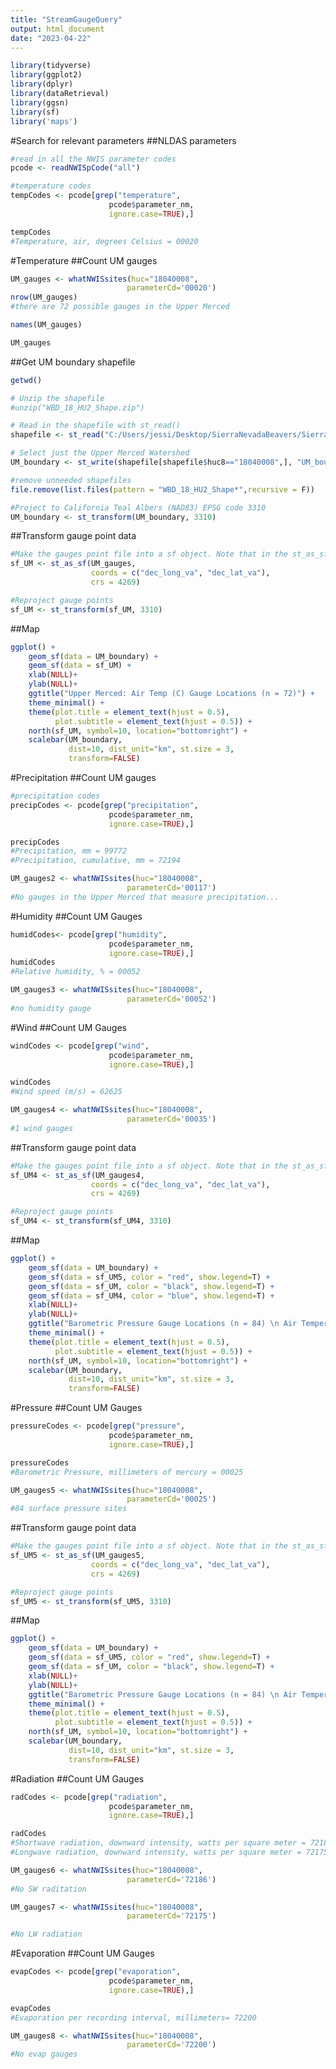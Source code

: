 ```yaml
---
title: "StreamGaugeQuery"
output: html_document
date: "2023-04-22"
---
```


```r
library(tidyverse)
library(ggplot2)
library(dplyr)
library(dataRetrieval)
library(ggsn)
library(sf)
library('maps')
```
#Search for relevant parameters
##NLDAS parameters
  
```r
#read in all the NWIS parameter codes 
pcode <- readNWISpCode("all")

#temperature codes
tempCodes <- pcode[grep("temperature",
                      pcode$parameter_nm,
                      ignore.case=TRUE),]

tempCodes
#Temperature, air, degrees Celsius = 00020

```
#Temperature
##Count UM gauges
```r
UM_gauges <- whatNWISsites(huc="18040008", 
                          parameterCd='00020')
nrow(UM_gauges)
#there are 72 possible gauges in the Upper Merced

names(UM_gauges)

UM_gauges
```

##Get UM boundary shapefile
```r
getwd()

# Unzip the shapefile
#unzip("WBD_18_HU2_Shape.zip")

# Read in the shapefile with st_read()
shapefile <- st_read("C:/Users/jessi/Desktop/SierraNevadaBeavers/SierraNevadaBeavers/Shape/WBDHU8.shp")

# Select just the Upper Merced Watershed
UM_boundary <- st_write(shapefile[shapefile$huc8=="18040008",], "UM_boundary.shp", append = FALSE)

#remove unneeded shapefiles
file.remove(list.files(pattern = "WBD_18_HU2_Shape*",recursive = F))

#Project to California Teal Albers (NAD83) EPSG code 3310
UM_boundary <- st_transform(UM_boundary, 3310)
```

##Transform gauge point data
```r
#Make the gauges point file into a sf object. Note that in the st_as_sf function, crs needs to the projection the file is ALREADY IN, not the projection you want. Specify the projection you want using st_transform
sf_UM <- st_as_sf(UM_gauges, 
                  coords = c("dec_long_va", "dec_lat_va"),
                  crs = 4269)

#Reproject gauge points
sf_UM <- st_transform(sf_UM, 3310)
```

##Map
```r
ggplot() +
    geom_sf(data = UM_boundary) +
    geom_sf(data = sf_UM) + 
    xlab(NULL)+
    ylab(NULL)+
    ggtitle("Upper Merced: Air Temp (C) Gauge Locations (n = 72)") + 
    theme_minimal() +
    theme(plot.title = element_text(hjust = 0.5),
          plot.subtitle = element_text(hjust = 0.5)) +
    north(sf_UM, symbol=10, location="bottomright") + 
    scalebar(UM_boundary,
             dist=10, dist_unit="km", st.size = 3,
             transform=FALSE)
```
#Precipitation
##Count UM gauges
```r
#precipitation codes
precipCodes <- pcode[grep("precipitation",
                      pcode$parameter_nm,
                      ignore.case=TRUE),]

precipCodes
#Precipitation, mm = 99772
#Precipitation, cumulative, mm = 72194
```

```r
UM_gauges2 <- whatNWISsites(huc="18040008", 
                          parameterCd='00117')
#No gauges in the Upper Merced that measure precipitation...

```
#Humidity
##Count UM Gauges
```r
humidCodes<- pcode[grep("humidity",
                      pcode$parameter_nm,
                      ignore.case=TRUE),]
humidCodes
#Relative humidity, % = 00052
```

```r
UM_gauges3 <- whatNWISsites(huc="18040008", 
                          parameterCd='00052')
#no humidity gauge

```

#Wind
##Count UM Gauges
```r
windCodes <- pcode[grep("wind",
                      pcode$parameter_nm,
                      ignore.case=TRUE),]

windCodes
#Wind speed (m/s) = 62625
```

```r
UM_gauges4 <- whatNWISsites(huc="18040008", 
                          parameterCd='00035')
#1 wind gauges
```

##Transform gauge point data
```r
#Make the gauges point file into a sf object. Note that in the st_as_sf function, crs needs to the projection the file is ALREADY IN, not the projection you want. Specify the projection you want using st_transform
sf_UM4 <- st_as_sf(UM_gauges4, 
                  coords = c("dec_long_va", "dec_lat_va"),
                  crs = 4269)

#Reproject gauge points
sf_UM4 <- st_transform(sf_UM4, 3310)
```

##Map
```r
ggplot() +
    geom_sf(data = UM_boundary) +
    geom_sf(data = sf_UM5, color = "red", show.legend=T) + 
    geom_sf(data = sf_UM, color = "black", show.legend=T) +
    geom_sf(data = sf_UM4, color = "blue", show.legend=T) +
    xlab(NULL)+
    ylab(NULL)+
    ggtitle("Barometric Pressure Gauge Locations (n = 84) \n Air Temperature Gauge Locations (n = 72) \n Wind Gauge Locations (n = 1)") +
    theme_minimal() +
    theme(plot.title = element_text(hjust = 0.5),
          plot.subtitle = element_text(hjust = 0.5)) +
    north(sf_UM, symbol=10, location="bottomright") + 
    scalebar(UM_boundary,
             dist=10, dist_unit="km", st.size = 3,
             transform=FALSE)
```


#Pressure
##Count UM Gauges
```r
pressureCodes <- pcode[grep("pressure",
                      pcode$parameter_nm,
                      ignore.case=TRUE),]

pressureCodes
#Barometric Pressure, millimeters of mercury = 00025
```

```r
UM_gauges5 <- whatNWISsites(huc="18040008", 
                          parameterCd='00025')
#84 surface pressure sites
```
##Transform gauge point data
```r
#Make the gauges point file into a sf object. Note that in the st_as_sf function, crs needs to the projection the file is ALREADY IN, not the projection you want. Specify the projection you want using st_transform
sf_UM5 <- st_as_sf(UM_gauges5, 
                  coords = c("dec_long_va", "dec_lat_va"),
                  crs = 4269)

#Reproject gauge points
sf_UM5 <- st_transform(sf_UM5, 3310)
```

##Map

```r
ggplot() +
    geom_sf(data = UM_boundary) +
    geom_sf(data = sf_UM5, color = "red", show.legend=T) + 
    geom_sf(data = sf_UM, color = "black", show.legend=T) +
    xlab(NULL)+
    ylab(NULL)+
    ggtitle("Barometric Pressure Gauge Locations (n = 84) \n Air Temperature Gauge Locations (n = 72)") +
    theme_minimal() +
    theme(plot.title = element_text(hjust = 0.5),
          plot.subtitle = element_text(hjust = 0.5)) +
    north(sf_UM, symbol=10, location="bottomright") + 
    scalebar(UM_boundary,
             dist=10, dist_unit="km", st.size = 3,
             transform=FALSE)
```


#Radiation
##Count UM Gauges
```r
radCodes <- pcode[grep("radiation",
                      pcode$parameter_nm,
                      ignore.case=TRUE),]

radCodes
#Shortwave radiation, downward intensity, watts per square meter = 72186	
#Longwave radiation, downward intensity, watts per square meter	= 72175
```

```r
UM_gauges6 <- whatNWISsites(huc="18040008", 
                          parameterCd='72186')
#No SW raditation 

UM_gauges7 <- whatNWISsites(huc="18040008", 
                          parameterCd='72175')

#No LW radiation
```

#Evaporation
##Count UM Gauges
```r
evapCodes <- pcode[grep("evaporation",
                      pcode$parameter_nm,
                      ignore.case=TRUE),]

evapCodes
#Evaporation per recording interval, millimeters= 72200
```

```r
UM_gauges8 <- whatNWISsites(huc="18040008", 
                          parameterCd='72200')
#No evap gauges
```